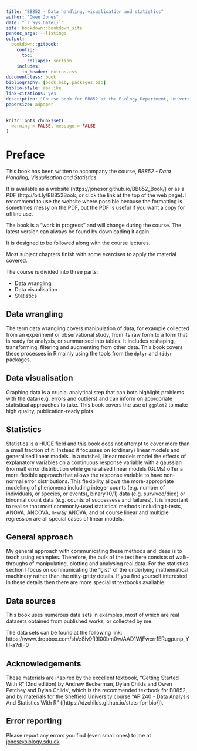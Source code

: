 ```yaml
--- 
title: "BB852 - Data handling, visualisation and statistics"
author: "Owen Jones"
date: "`r Sys.Date()`"
site: bookdown::bookdown_site
pandoc_args: --listings
output:
  bookdown::gitbook:
    config:
      toc:
        collapse: section
    includes:
      in_header: extras.css
documentclass: book
bibliography: [book.bib, packages.bib]
biblio-style: apalike
link-citations: yes
description: "Course book for BB852 at the Biology Department, University of Southern Denmark"
papersize: a4paper
---
```


```r
knitr::opts_chunk$set(
  warning = FALSE, message = FALSE
)
```

# Preface

This book has been written to accompany the course, *BB852 - Data Handling, Visualisation and Statistics*.

It is available as a website (https://jonesor.github.io/BB852_Book/) or as a PDF (http://bit.ly/BB852Book, or click the link at the top of the web page). I recommend to use the website where possible because the formatting is sometimes messy on the PDF, but the PDF is useful if you want a copy for offline use.

The book is a "work in progress" and will change during the course. The latest version can always be found by downloading it again.

It is designed to be followed along with the course lectures. 

Most subject chapters finish with some exercises to apply the material covered.

The course is divided into three parts:

* Data wrangling
* Data visualisation
* Statistics

## Data wrangling

The term data wrangling covers manipulation of data, for example collected from an experiment or observational study, from its raw form to a form that is ready for analysis, or summarised into tables. It includes reshaping, transforming, filtering and augmenting from other data. This book covers these processes in R mainly using the tools from the `dplyr` and `tidyr` packages.

## Data visualisation

Graphing data is a crucial analytical step that can both highlight problems with the data (e.g. errors and outliers) and can inform on appropriate statistical approaches to take. This book covers the use of `ggplot2` to make high quality, publication-ready plots.

## Statistics

Statistics is a HUGE field and this book does not attempt to cover more than a small fraction of it. Instead it focusses on (ordinary) linear models and generalised linear models. In a nutshell, linear models model the effects of explanatory variables on a continuous response variable with a gaussian (normal) error distribution while generalised linear models (GLMs) offer a more flexible approach that allows the response variable to have non-normal error distributions. This flexibility allows the more-appropriate modelling of phenomena including integer counts (e.g. number of individuals, or species, or events), binary (0/1) data (e.g. survived/died) or binomial count data (e.g. counts of successess and failures). It is important to realise that most commonly-used statistical methods including t-tests, ANOVA, ANCOVA, n-way ANOVA, and of course linear and multiple regression are all special cases of linear models. 


## General approach

My general approach with communicating these methods and ideas is to teach using examples. Therefore, the bulk of the text here consists of walk-throughs of manipulating, plotting and analysing real data. For the statistics section I focus on communicating the "gist" of the underlying mathematical machinery rather than the nitty-gritty details. If you find yourself interested in these details then there are more specialist textbooks available. 

## Data sources

This book uses numerous data sets in examples, most of which are real datasets obtained from published works, or collected by me.

The data sets can be found at the following link:
https://www.dropbox.com/sh/z8iv9fl9l00bm0w/AAD1WjFwcrr1ERugpunp_YH-a?dl=0

## Acknowledgements

These materials are inspired by the excellent textbook, "Getting Started With R" (2nd edition) by Andrew Beckerman, Dylan Childs and Owen Petchey and Dylan Childs', which is the recommended textbook for BB852, and by materials for the Sheffield University course "AP 240 - Data Analysis And Statistics With R" ([https://dzchilds.github.io/stats-for-bio/]).

## Error reporting

Please report any errors you find (even small ones) to me at [jones@biology.sdu.dk](mailto:jones@biology.sdu.dk)
